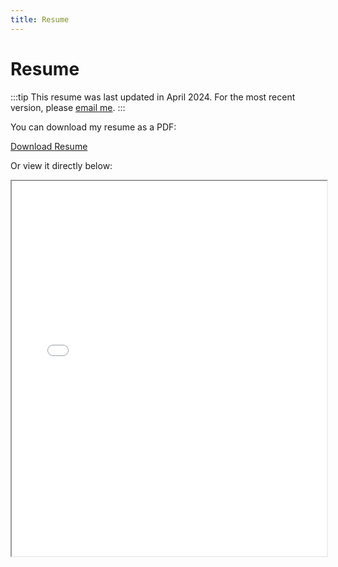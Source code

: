 ```yaml
---
title: Resume
---
```


# Resume

:::tip
This resume was last updated in April 2024. For the most recent version, please [email me](mailto:sophia@dewitlabs.com).
:::


You can download my resume as a PDF:

[Download Resume](/Resume[4.24].pdf)

Or view it directly below:

<iframe 
  src="/Resume[4.24].pdf" 
  width="100%" 
  height="600px" 
  style={{border: 'none'}}>
</iframe>